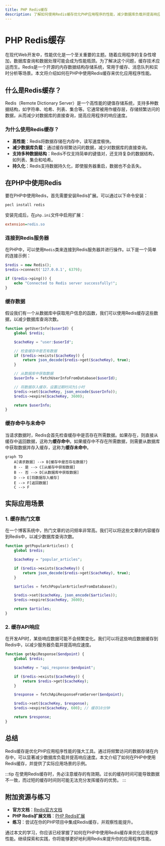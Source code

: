 ```yaml
---
title: PHP Redis缓存
description: 了解如何使用Redis缓存优化PHP应用程序的性能，减少数据库负载并提高响应速度。
---
```


# PHP Redis缓存

在现代Web开发中，性能优化是一个至关重要的主题。随着应用程序的复杂性增加，数据库查询和数据处理可能会成为性能瓶颈。为了解决这个问题，缓存技术应运而生。Redis是一个开源的内存数据结构存储系统，常用于缓存、消息队列和实时分析等场景。本文将介绍如何在PHP中使用Redis缓存来优化应用程序性能。

## 什么是Redis缓存？

Redis（Remote Dictionary Server）是一个高性能的键值存储系统，支持多种数据结构，如字符串、哈希、列表、集合等。它通常被用作缓存层，存储频繁访问的数据，从而减少对数据库的直接查询，提高应用程序的响应速度。

### 为什么使用Redis缓存？

- **高性能**：Redis将数据存储在内存中，读写速度极快。
- **减少数据库负载**：通过缓存频繁访问的数据，减少对数据库的直接查询。
- **支持多种数据结构**：Redis不仅支持简单的键值对，还支持复杂的数据结构，如列表、集合和哈希。
- **持久化**：Redis支持数据持久化，即使服务器重启，数据也不会丢失。

## 在PHP中使用Redis

要在PHP中使用Redis，首先需要安装Redis扩展。可以通过以下命令安装：

```bash
pecl install redis
```

安装完成后，在`php.ini`文件中启用扩展：

```ini
extension=redis.so
```

### 连接到Redis服务器

在PHP中，可以使用`Redis`类来连接到Redis服务器并进行操作。以下是一个简单的连接示例：

```php
$redis = new Redis();
$redis->connect('127.0.0.1', 6379);

if ($redis->ping()) {
    echo "Connected to Redis server successfully!";
}
```

### 缓存数据

假设我们有一个从数据库中获取用户信息的函数，我们可以使用Redis缓存这些数据，以减少数据库查询次数。

```php
function getUserInfo($userId) {
    global $redis;

    $cacheKey = "user:$userId";

    // 检查缓存中是否有数据
    if ($redis->exists($cacheKey)) {
        return json_decode($redis->get($cacheKey), true);
    }

    // 从数据库中获取数据
    $userInfo = fetchUserInfoFromDatabase($userId);

    // 将数据存入缓存，设置过期时间为1小时
    $redis->set($cacheKey, json_encode($userInfo));
    $redis->expire($cacheKey, 3600);

    return $userInfo;
}
```

### 缓存命中与未命中

当请求数据时，Redis会首先检查缓存中是否存在所需数据。如果存在，则直接从缓存中返回数据，这称为**缓存命中**。如果缓存中不存在所需数据，则需要从数据库中获取数据并存入缓存，这称为**缓存未命中**。

```mermaid
graph TD
    A[请求数据] --> B{缓存中是否存在数据?}
    B -- 是 --> C[从缓存中获取数据]
    B -- 否 --> D[从数据库中获取数据]
    D --> E[将数据存入缓存]
    E --> F[返回数据]
    C --> F
```

## 实际应用场景

### 1. 缓存热门文章

在一个博客系统中，热门文章的访问频率非常高。我们可以将这些文章的内容缓存到Redis中，以减少数据库查询次数。

```php
function getPopularArticles() {
    global $redis;

    $cacheKey = "popular_articles";

    if ($redis->exists($cacheKey)) {
        return json_decode($redis->get($cacheKey), true);
    }

    $articles = fetchPopularArticlesFromDatabase();

    $redis->set($cacheKey, json_encode($articles));
    $redis->expire($cacheKey, 3600);

    return $articles;
}
```

### 2. 缓存API响应

在开发API时，某些响应数据可能不会频繁变化。我们可以将这些响应数据缓存到Redis中，以减少服务器负载并提高响应速度。

```php
function getApiResponse($endpoint) {
    global $redis;

    $cacheKey = "api_response:$endpoint";

    if ($redis->exists($cacheKey)) {
        return $redis->get($cacheKey);
    }

    $response = fetchApiResponseFromServer($endpoint);

    $redis->set($cacheKey, $response);
    $redis->expire($cacheKey, 600); // 缓存10分钟

    return $response;
}
```

## 总结

Redis缓存是优化PHP应用程序性能的强大工具。通过将频繁访问的数据存储在内存中，可以显著减少数据库负载并提高响应速度。本文介绍了如何在PHP中使用Redis缓存，并提供了实际应用场景的示例。

:::tip
在使用Redis缓存时，务必注意缓存的有效期。过长的缓存时间可能导致数据不一致，而过短的缓存时间则可能无法充分发挥缓存的优势。
:::

## 附加资源与练习

- **官方文档**：[Redis官方文档](https://redis.io/documentation)
- **PHP Redis扩展文档**：[PHP Redis扩展](https://github.com/phpredis/phpredis)
- **练习**：尝试在你的PHP项目中集成Redis缓存，并观察性能提升。

通过本文的学习，你应该已经掌握了如何在PHP中使用Redis缓存来优化应用程序性能。继续探索和实践，你将能够更好地利用Redis来提升你的应用程序性能。